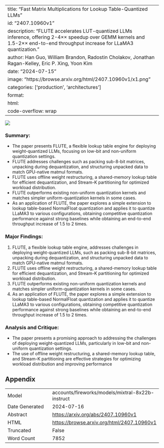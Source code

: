 
---
title: "Fast Matrix Multiplications for Lookup Table-Quantized LLMs"
id: "2407.10960v1"
description: "FLUTE accelerates LUT-quantized LLMs inference, offering 2-4×\times× speedup over GEMM kernels and 1.5-2×\times× end-to-end throughput increase for LLaMA3 quantization."
author: Han Guo, William Brandon, Radostin Cholakov, Jonathan Ragan-Kelley, Eric P. Xing, Yoon Kim
date: "2024-07-15"
image: "https://browse.arxiv.org/html/2407.10960v1/x1.png"
categories: ['production', 'architectures']
format:
  html:
    code-overflow: wrap
---

![](https://browse.arxiv.org/html/2407.10960v1/x1.png)

### Summary:

- The paper presents FLUTE, a flexible lookup table engine for deploying weight-quantized LLMs, focusing on low-bit and non-uniform quantization settings.
- FLUTE addresses challenges such as packing sub-8-bit matrices, unpacking during dequantization, and structuring unpacked data to match GPU-native matmul formats.
- FLUTE uses offline weight restructuring, a shared-memory lookup table for efficient dequantization, and Stream-K partitioning for optimized workload distribution.
- FLUTE outperforms existing non-uniform quantization kernels and matches simpler uniform-quantization kernels in some cases.
- As an application of FLUTE, the paper explores a simple extension to lookup table-based NormalFloat quantization and applies it to quantize LLaMA3 to various configurations, obtaining competitive quantization performance against strong baselines while obtaining an end-to-end throughput increase of 1.5 to 2 times.

### Major Findings:

1. FLUTE, a flexible lookup table engine, addresses challenges in deploying weight-quantized LLMs, such as packing sub-8-bit matrices, unpacking during dequantization, and structuring unpacked data to match GPU-native matmul formats.
2. FLUTE uses offline weight restructuring, a shared-memory lookup table for efficient dequantization, and Stream-K partitioning for optimized workload distribution.
3. FLUTE outperforms existing non-uniform quantization kernels and matches simpler uniform-quantization kernels in some cases.
4. As an application of FLUTE, the paper explores a simple extension to lookup table-based NormalFloat quantization and applies it to quantize LLaMA3 to various configurations, obtaining competitive quantization performance against strong baselines while obtaining an end-to-end throughput increase of 1.5 to 2 times.

### Analysis and Critique:

- The paper presents a promising approach to addressing the challenges of deploying weight-quantized LLMs, particularly in low-bit and non-uniform quantization settings.
- The use of offline weight restructuring, a shared-memory lookup table, and Stream-K partitioning are effective strategies for optimizing workload distribution and improving performance

## Appendix

|          |          |
|----------|----------|
| Model     | accounts/fireworks/models/mixtral-8x22b-instruct       |
| Date Generated     | 2024-07-16       |
| Abstract | [https://arxiv.org/abs/2407.10960v1](https://arxiv.org/abs/2407.10960v1)        |
| HTML     | [https://browse.arxiv.org/html/2407.10960v1](https://browse.arxiv.org/html/2407.10960v1)       |
| Truncated       | False       |
| Word Count       | 7852       |